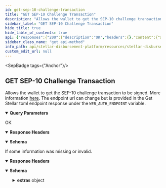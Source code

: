 ```yaml
---
id: get-sep-10-challenge-transaction
title: "GET SEP-10 Challenge Transaction"
description: "Allows the wallet to get the SEP-10 challenge transaction to be signed. More information     [here](https://github.com/stellar/stellar-protocol/blob/master/ecosystem/sep-0010.md#challenge). The endpoint url can change but is provided in the Get Stellar toml endpoint response under the ```WEB_AUTH_ENDPOINT``` variable."
sidebar_label: "GET SEP-10 Challenge Transaction"
hide_title: true
hide_table_of_contents: true
api: {"responses":{"200":{"description":"OK","headers":{},"content":{"application/json":{"schema":{"type":"object","properties":{"transaction":{"type":"string"},"network_passphrase":{"type":"string"}},"example":{"transaction":"AAAAAgAAAADIiRu2BrqqeOcP28PWCkD4D5Rjjsqh71HwvqFX+F4VXAAAAGQAAAAAAAAAAAAAAAEAAAAAXzrUcQAAAABfOtf1AAAAAAAAAAEAAAABAAAAAEEB8rhqNa70RYjaNnF1ARE2CbL50iR9HPXST/fImJN1AAAACgAAADB0aGlzaXNhdGVzdC5zYW5kYm94LmFuY2hvci5hbmNob3Jkb21haW4uY29tIGF1dGgAAAABAAAAQGdGOFlIQm1zaGpEWEY0L0VJUFZucGVlRkxVTDY2V0tKMVBPYXZuUVVBNjBoL09XaC91M2Vvdk54WFJtSTAvQ2UAAAAAAAAAAfheFVwAAABAheKE1HjGnUCNwPbX8mz7CqotShKbA+xM2Hbjl6X0TBpEprVOUVjA6lqMJ1j62vrxn1mF3eJzsLa9s9hRofG3Ag==","network_passphrase":"Test SDF Network ; September 2015"}},"examples":{"response":{"value":{"transaction":"AAAAAgAAAADIiRu2BrqqeOcP28PWCkD4D5Rjjsqh71HwvqFX+F4VXAAAAGQAAAAAAAAAAAAAAAEAAAAAXzrUcQAAAABfOtf1AAAAAAAAAAEAAAABAAAAAEEB8rhqNa70RYjaNnF1ARE2CbL50iR9HPXST/fImJN1AAAACgAAADB0aGlzaXNhdGVzdC5zYW5kYm94LmFuY2hvci5hbmNob3Jkb21haW4uY29tIGF1dGgAAAABAAAAQGdGOFlIQm1zaGpEWEY0L0VJUFZucGVlRkxVTDY2V0tKMVBPYXZuUVVBNjBoL09XaC91M2Vvdk54WFJtSTAvQ2UAAAAAAAAAAfheFVwAAABAheKE1HjGnUCNwPbX8mz7CqotShKbA+xM2Hbjl6X0TBpEprVOUVjA6lqMJ1j62vrxn1mF3eJzsLa9s9hRofG3Ag==","network_passphrase":"Test SDF Network ; September 2015"}}}}}},"400":{"description":"If some information was missing or invalid.","headers":{},"content":{"application/json":{"schema":{"type":"object","properties":{"error":{"type":"string"},"extras":{"type":"object","properties":{"account":{"type":"string"}}}},"example":{"error":"Bad request.","extras":{"account":"account cannot be empty"}}},"examples":{"response":{"value":{"error":"Bad request.","extras":{"account":"account cannot be empty"}}}}}}}},"operationId":"GET SEP-10 Challenge Transaction","description":"Allows the wallet to get the SEP-10 challenge transaction to be signed. More information     [here](https://github.com/stellar/stellar-protocol/blob/master/ecosystem/sep-0010.md#challenge). The endpoint url can change but is provided in the Get Stellar toml endpoint response under the ```WEB_AUTH_ENDPOINT``` variable.","tags":["Anchor"],"parameters":[{"name":"account","in":"query","description":"The Client Account, which can be a stellar account (G...) or muxed account (M...) that the Client wishes to authenticate with the Server..","required":true,"schema":{"type":"string"}},{"name":"memo","in":"query","description":"The memo to attach to the challenge transaction. Only permitted if a Stellar account (G...) is used. The memo must be of type id. Other memo types are not supported.","required":false,"schema":{"type":"string"}},{"name":"client_domain","in":"query","description":"a Client Domain. Need to be supplied by all Clients/Wallets.","required":true,"schema":{"type":"string"}}],"method":"get","path":"/WEB_AUTH_ENDPOINT","securitySchemes":{"BearerAuth":{"type":"apiKey","name":"Authorization","in":"header","description":"JWT used for authentication, signed with an ES256 private key."}},"info":{"title":"Stellar Disbursement Platform API","version":"","description":"The Stellar Disbursement Platform (SDP) is a tool built for organizations to make bulk payments to a group of recipients over the Stellar network. You can read more about using the SDP [here](https://developers.stellar.org/docs/category/use-the-stellar-disbursement-platform)."},"postman":{"name":"GET SEP-10 Challenge Transaction","description":{"content":"Allows the wallet to get the SEP-10 challenge transaction to be signed. More information     [here](https://github.com/stellar/stellar-protocol/blob/master/ecosystem/sep-0010.md#challenge). The endpoint url can change but is provided in the Get Stellar toml endpoint response under the ```WEB_AUTH_ENDPOINT``` variable.","type":"text/plain"},"url":{"path":["WEB_AUTH_ENDPOINT"],"host":["{{baseUrl}}"],"query":[{"disabled":false,"description":{"content":"(Required) The Client Account, which can be a stellar account (G...) or muxed account (M...) that the Client wishes to authenticate with the Server..","type":"text/plain"},"key":"account","value":""},{"disabled":false,"description":{"content":"The memo to attach to the challenge transaction. Only permitted if a Stellar account (G...) is used. The memo must be of type id. Other memo types are not supported.","type":"text/plain"},"key":"memo","value":""},{"disabled":false,"description":{"content":"(Required) a Client Domain. Need to be supplied by all Clients/Wallets.","type":"text/plain"},"key":"client_domain","value":""}],"variable":[]},"header":[{"key":"Accept","value":"application/json"}],"method":"GET"}}
sidebar_class_name: "get api-method"
info_path: api/stellar-disbursement-platform/resources/stellar-disbursement-platform-api
custom_edit_url: null
---
```



<SepBadge tags={"Anchor"}/>


## GET SEP-10 Challenge Transaction



Allows the wallet to get the SEP-10 challenge transaction to be signed. More information     [here](https://github.com/stellar/stellar-protocol/blob/master/ecosystem/sep-0010.md#challenge). The endpoint url can change but is provided in the Get Stellar toml endpoint response under the ```WEB_AUTH_ENDPOINT``` variable.

<details style={{"marginBottom":"1rem"}} data-collapsed={false} open={true}><summary style={{}}><strong>Query Parameters</strong></summary><div><ul><ParamsItem className={"paramsItem"} param={{"name":"account","in":"query","description":"The Client Account, which can be a stellar account (G...) or muxed account (M...) that the Client wishes to authenticate with the Server..","required":true,"schema":{"type":"string"}}}></ParamsItem><ParamsItem className={"paramsItem"} param={{"name":"memo","in":"query","description":"The memo to attach to the challenge transaction. Only permitted if a Stellar account (G...) is used. The memo must be of type id. Other memo types are not supported.","required":false,"schema":{"type":"string"}}}></ParamsItem><ParamsItem className={"paramsItem"} param={{"name":"client_domain","in":"query","description":"a Client Domain. Need to be supplied by all Clients/Wallets.","required":true,"schema":{"type":"string"}}}></ParamsItem></ul></div></details><div><ApiTabs><TabItem label={"200"} value={"200"}><div>

OK

</div><details style={{"textAlign":"left","marginBottom":"1rem"}} data-collaposed={true} open={false}><summary style={{}}><strong>Response Headers</strong></summary><ul style={{"marginLeft":"1rem"}}></ul></details><div><MimeTabs schemaType={"response"}><TabItem label={"application/json"} value={"application/json"}><SchemaTabs><TabItem label={"Schema"} value={"Schema"}><details style={{}} data-collapsed={false} open={true}><summary style={{"textAlign":"left"}}><strong>Schema</strong></summary><div style={{"textAlign":"left","marginLeft":"1rem"}}></div><ul style={{"marginLeft":"1rem"}}><SchemaItem collapsible={false} name={"transaction"} required={false} schemaName={"string"} qualifierMessage={undefined} schema={{"type":"string"}}></SchemaItem><SchemaItem collapsible={false} name={"network_passphrase"} required={false} schemaName={"string"} qualifierMessage={undefined} schema={{"type":"string"}}></SchemaItem></ul></details></TabItem><TabItem label={"Example (from schema)"} value={"Example (from schema)"}><ResponseSamples responseExample={"{\n  \"transaction\": \"AAAAAgAAAADIiRu2BrqqeOcP28PWCkD4D5Rjjsqh71HwvqFX+F4VXAAAAGQAAAAAAAAAAAAAAAEAAAAAXzrUcQAAAABfOtf1AAAAAAAAAAEAAAABAAAAAEEB8rhqNa70RYjaNnF1ARE2CbL50iR9HPXST/fImJN1AAAACgAAADB0aGlzaXNhdGVzdC5zYW5kYm94LmFuY2hvci5hbmNob3Jkb21haW4uY29tIGF1dGgAAAABAAAAQGdGOFlIQm1zaGpEWEY0L0VJUFZucGVlRkxVTDY2V0tKMVBPYXZuUVVBNjBoL09XaC91M2Vvdk54WFJtSTAvQ2UAAAAAAAAAAfheFVwAAABAheKE1HjGnUCNwPbX8mz7CqotShKbA+xM2Hbjl6X0TBpEprVOUVjA6lqMJ1j62vrxn1mF3eJzsLa9s9hRofG3Ag==\",\n  \"network_passphrase\": \"Test SDF Network ; September 2015\"\n}"} language={"json"}></ResponseSamples></TabItem><TabItem label={"response"} value={"response"}><ResponseSamples responseExample={"{\n  \"transaction\": \"AAAAAgAAAADIiRu2BrqqeOcP28PWCkD4D5Rjjsqh71HwvqFX+F4VXAAAAGQAAAAAAAAAAAAAAAEAAAAAXzrUcQAAAABfOtf1AAAAAAAAAAEAAAABAAAAAEEB8rhqNa70RYjaNnF1ARE2CbL50iR9HPXST/fImJN1AAAACgAAADB0aGlzaXNhdGVzdC5zYW5kYm94LmFuY2hvci5hbmNob3Jkb21haW4uY29tIGF1dGgAAAABAAAAQGdGOFlIQm1zaGpEWEY0L0VJUFZucGVlRkxVTDY2V0tKMVBPYXZuUVVBNjBoL09XaC91M2Vvdk54WFJtSTAvQ2UAAAAAAAAAAfheFVwAAABAheKE1HjGnUCNwPbX8mz7CqotShKbA+xM2Hbjl6X0TBpEprVOUVjA6lqMJ1j62vrxn1mF3eJzsLa9s9hRofG3Ag==\",\n  \"network_passphrase\": \"Test SDF Network ; September 2015\"\n}"} language={"json"}></ResponseSamples></TabItem></SchemaTabs></TabItem></MimeTabs></div></TabItem><TabItem label={"400"} value={"400"}><div>

If some information was missing or invalid.

</div><details style={{"textAlign":"left","marginBottom":"1rem"}} data-collaposed={true} open={false}><summary style={{}}><strong>Response Headers</strong></summary><ul style={{"marginLeft":"1rem"}}></ul></details><div><MimeTabs schemaType={"response"}><TabItem label={"application/json"} value={"application/json"}><SchemaTabs><TabItem label={"Schema"} value={"Schema"}><details style={{}} data-collapsed={false} open={true}><summary style={{"textAlign":"left"}}><strong>Schema</strong></summary><div style={{"textAlign":"left","marginLeft":"1rem"}}></div><ul style={{"marginLeft":"1rem"}}><SchemaItem collapsible={false} name={"error"} required={false} schemaName={"string"} qualifierMessage={undefined} schema={{"type":"string"}}></SchemaItem><SchemaItem collapsible={true} className={"schemaItem"}><details style={{}}><summary style={{}}><strong>extras</strong><span style={{"opacity":"0.6"}}> object</span></summary><div style={{"marginLeft":"1rem"}}><SchemaItem collapsible={false} name={"account"} required={false} schemaName={"string"} qualifierMessage={undefined} schema={{"type":"string"}}></SchemaItem></div></details></SchemaItem></ul></details></TabItem><TabItem label={"Example (from schema)"} value={"Example (from schema)"}><ResponseSamples responseExample={"{\n  \"error\": \"Bad request.\",\n  \"extras\": {\n    \"account\": \"account cannot be empty\"\n  }\n}"} language={"json"}></ResponseSamples></TabItem><TabItem label={"response"} value={"response"}><ResponseSamples responseExample={"{\n  \"error\": \"Bad request.\",\n  \"extras\": {\n    \"account\": \"account cannot be empty\"\n  }\n}"} language={"json"}></ResponseSamples></TabItem></SchemaTabs></TabItem></MimeTabs></div></TabItem></ApiTabs></div>
